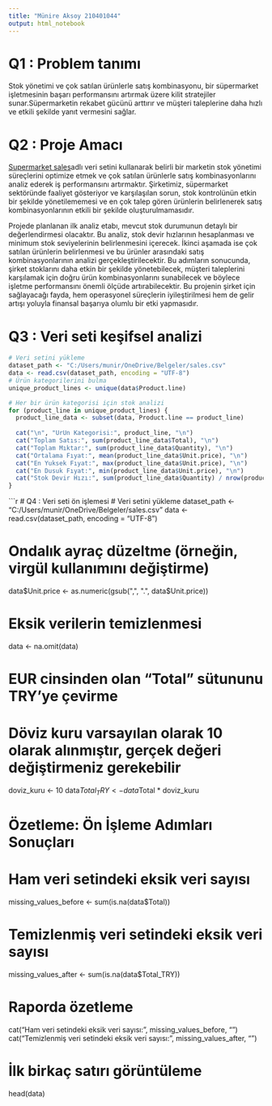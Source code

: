 ```yaml
---
title: "Münire Aksoy 210401044"
output: html_notebook
---
```

# Q1 : Problem tanımı

Stok yönetimi ve çok satılan ürünlerle satış kombinasyonu, bir süpermarket işletmesinin başarı performansını artırmak üzere kilit stratejiler sunar.Süpermarketin rekabet gücünü arttırır ve müşteri taleplerine daha hızlı ve etkili şekilde yanıt vermesini sağlar.

# Q2 : Proje Amacı

[Supermarket sales](https://www.kaggle.com/datasets/aungpyaeap/supermarket-sales?rvi=1)adlı veri setini kullanarak belirli bir marketin stok yönetimi süreçlerini optimize etmek ve çok satılan ürünlerle satış kombinasyonlarını analiz ederek iş performansını artırmaktır. Şirketimiz, süpermarket sektöründe faaliyet gösteriyor ve karşılaşılan sorun, stok kontrolünün etkin bir şekilde yönetilememesi ve en çok talep gören ürünlerin belirlenerek satış kombinasyonlarının etkili bir şekilde oluşturulmamasıdır.

Projede planlanan ilk analiz etabı, mevcut stok durumunun detaylı bir değerlendirmesi olacaktır. Bu analiz, stok devir hızlarının hesaplanması ve minimum stok seviyelerinin belirlenmesini içerecek. İkinci aşamada ise çok satılan ürünlerin belirlenmesi ve bu ürünler arasındaki satış kombinasyonlarının analizi gerçekleştirilecektir. Bu adımların sonucunda, şirket stoklarını daha etkin bir şekilde yönetebilecek, müşteri taleplerini karşılamak için doğru ürün kombinasyonlarını sunabilecek ve böylece işletme performansını önemli ölçüde artırabilecektir. Bu projenin şirket için sağlayacağı fayda, hem operasyonel süreçlerin iyileştirilmesi hem de gelir artışı yoluyla finansal başarıya olumlu bir etki yapmasıdır.

# Q3 : Veri seti keşifsel analizi
```r
# Veri setini yükleme
dataset_path <- "C:/Users/munir/OneDrive/Belgeler/sales.csv"
data <- read.csv(dataset_path, encoding = "UTF-8")
# Ürün kategorilerini bulma
unique_product_lines <- unique(data$Product.line)

# Her bir ürün kategorisi için stok analizi
for (product_line in unique_product_lines) {
  product_line_data <- subset(data, Product.line == product_line)
  
  cat("\n", "UrUn Kategorisi:", product_line, "\n")
  cat("Toplam Satıs:", sum(product_line_data$Total), "\n")
  cat("Toplam Mıktar:", sum(product_line_data$Quantity), "\n")
  cat("Ortalama Fıyat:", mean(product_line_data$Unit.price), "\n")
  cat("En Yuksek Fıyat:", max(product_line_data$Unit.price), "\n")
  cat("En Dusuk Fıyat:", min(product_line_data$Unit.price), "\n")
  cat("Stok Devir Hızı:", sum(product_line_data$Quantity) / nrow(product_line_data), "\n")
}
```


```r
# Q4 : Veri seti ön işlemesi
# Veri setini yükleme
dataset_path <- "C:/Users/munir/OneDrive/Belgeler/sales.csv"
data <- read.csv(dataset_path, encoding = "UTF-8")

# Ondalık ayraç düzeltme (örneğin, virgül kullanımını değiştirme)
data$Unit.price <- as.numeric(gsub(",", ".", data$Unit.price))

# Eksik verilerin temizlenmesi
data <- na.omit(data)

# EUR cinsinden olan "Total" sütununu TRY'ye çevirme
# Döviz kuru varsayılan olarak 10 olarak alınmıştır, gerçek değeri değiştirmeniz gerekebilir
doviz_kuru <- 10
data$Total_TRY <- data$Total * doviz_kuru

# Özetleme: Ön İşleme Adımları Sonuçları
# Ham veri setindeki eksik veri sayısı
missing_values_before <- sum(is.na(data$Total))

# Temizlenmiş veri setindeki eksik veri sayısı
missing_values_after <- sum(is.na(data$Total_TRY))

# Raporda özetleme
cat("Ham veri setindeki eksik veri sayısı:", missing_values_before, "\n")
cat("Temizlenmiş veri setindeki eksik veri sayısı:", missing_values_after, "\n")

# İlk birkaç satırı görüntüleme
head(data)